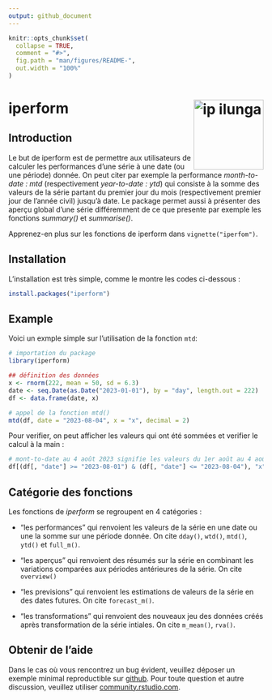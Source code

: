 ```yaml
---
output: github_document
---
```


<!-- README.md is generated from README.Rmd. Please edit that file -->

```r
knitr::opts_chunk$set(
  collapse = TRUE,
  comment = "#>",
  fig.path = "man/figures/README-",
  out.width = "100%"
)
```

# iperform <a href="https://ip-ilunga.com"><img src="man/figures/logo.png" align="right" height="138" alt="ip ilunga" /></a>

<!-- badges: start -->
<!-- badges: end -->

## Introduction

Le but de iperform est de permettre aux utilisateurs de calculer les performances d'une série à une date (ou une période) donnée. On peut citer par exemple la performance *month-to-date : mtd* (respectivement *year-to-date : ytd*) qui consiste à la somme des valeurs de la série partant du premier jour du mois (respectivement premier jour de l’année civil) jusqu’à date. Le package permet aussi à présenter des aperçu global d'une série différemment de ce que presente par exemple les fonctions *summary()* et *summarise()*.


Apprenez-en plus sur les fonctions de iperform dans `vignette("iperfom")`.

## Installation

L'installation est très simple, comme le montre les codes ci-dessous :

```r
install.packages("iperform")

```


## Example

Voici un exmple simple sur l'utilisation de la fonction `mtd`:

```r
# importation du package
library(iperform)

## définition des données 
x <- rnorm(222, mean = 50, sd = 6.3)
date <- seq.Date(as.Date("2023-01-01"), by = "day", length.out = 222)
df <- data.frame(date, x)

# appel de la fonction mtd()
mtd(df, date = "2023-08-04", x = "x", decimal = 2)

```


Pour verifier, on peut afficher les valeurs qui ont été sommées et verifier le calcul à la main :

```r
# mont-to-date au 4 août 2023 signifie les valeurs du 1er août au 4 août iclus
df[(df[, "date"] >= "2023-08-01") & (df[, "date"] <= "2023-08-04"), "x"]

```


## Catégorie des fonctions

Les fonctions de *iperform* se regroupent en 4 catégories :

* "les performances" qui renvoient les valeurs de la série en une date ou une la somme sur une période donnée. On cite `dday()`, `wtd()`, `mtd()`, `ytd()` et `full_m()`.

* "les aperçus" qui renvoient des résumés sur la série en combinant les variations comparées aux périodes antérieures de la série. On cite `overview()`

* "les previsions" qui renvoient les estimations de valeurs de la série en des dates futures. On cite `forecast_m()`.

* "les transformations" qui renvoient des nouveaux jeu des données créés après transformation de la série intiales. On cite `m_mean()`, `rva()`. 



## Obtenir de l'aide

Dans le cas où vous rencontrez un bug évident, veuillez déposer un exemple minimal reproductible sur [github](https://github.com/). 
Pour toute question et autre discussion, veuillez utiliser [community.rstudio.com](https://community.rstudio.com/).



